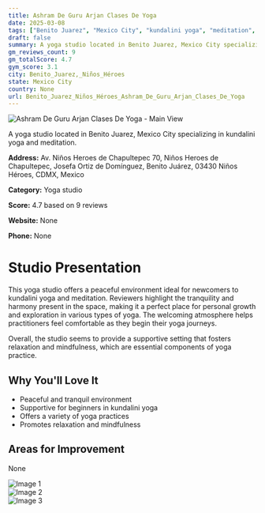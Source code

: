 ```yaml
---
title: Ashram De Guru Arjan Clases De Yoga
date: 2025-03-08
tags: ["Benito Juarez", "Mexico City", "kundalini yoga", "meditation", "peaceful atmosphere", "Benito Juarez, Niños Héroes"]  
draft: false
summary: A yoga studio located in Benito Juarez, Mexico City specializing in kundalini yoga and meditation.
gm_reviews_count: 9
gm_totalScore: 4.7
gym_score: 3.1
city: Benito_Juarez,_Niños_Héroes
state: Mexico City
country: None
url: Benito_Juarez_Niños_Héroes_Ashram_De_Guru_Arjan_Clases_De_Yoga
---
```


<div className="aspect-[16/9] relative my-8">
  <img 
    src="https://lh3.googleusercontent.com/gps-cs-s/AB5caB8yOym6c3D45gD6-H1Vc4kz8rYEvXooh-0yBHjm2uZ5H6m46ShqtFNpZdHvNIauMByXpVf7x1UkEik16HPTxRw9feGQXdqfe5gZYW7nMAezjtju-bYfIjs07yQdEXM_nVBQbTbW=w1920-h1080-k-no"
    alt="Ashram De Guru Arjan Clases De Yoga - Main View"
    className="object-cover absolute inset-0 w-full h-full rounded-lg"
  />
</div>

A yoga studio located in Benito Juarez, Mexico City specializing in kundalini yoga and meditation.

**Address:** Av. Niños Heroes de Chapultepec 70, Niños Heroes de Chapultepec, Josefa Ortiz de Domínguez, Benito Juárez, 03430 Niños Héroes, CDMX, Mexico

**Category:** Yoga studio

**Score:** 4.7 based on 9 reviews

**Website:** None

**Phone:** None

# Studio Presentation

This yoga studio offers a peaceful environment ideal for newcomers to kundalini yoga and meditation. Reviewers highlight the tranquility and harmony present in the space, making it a perfect place for personal growth and exploration in various types of yoga. The welcoming atmosphere helps practitioners feel comfortable as they begin their yoga journeys.

Overall, the studio seems to provide a supportive setting that fosters relaxation and mindfulness, which are essential components of yoga practice.

## Why You'll Love It

- Peaceful and tranquil environment
- Supportive for beginners in kundalini yoga
- Offers a variety of yoga practices
- Promotes relaxation and mindfulness

## Areas for Improvement

None

<div className="grid grid-cols-1 xl:grid-cols-2 gap-4 my-8">
<div className="aspect-[4/3] relative"><img src="https://lh3.googleusercontent.com/gps-cs-s/AB5caB_FDWKe6UqGkTcoVKDmLtfncxA7viCS7sxBUoXL1I7vhdU8TJ44cXykK_mPh9mZ6hSg4cM9kG4MibEORVlApYnXcAeAv7jNGGPNTdJj1TyBazO4RJ4JAQAxquIyEK6COAJDius=w1920-h1080-k-no" alt="Image 1" className="object-cover absolute inset-0 w-full h-full rounded-lg" /></div>
<div className="aspect-[4/3] relative"><img src="https://lh3.googleusercontent.com/gps-cs-s/AB5caB8eZrgluHwFwZhKyzor4kgL14zCwEtVCBg3RHkaie3TdtCmJ2XNxqhyuOEoBHBFgugJMOdKCtJg1y3Vl48YdFxdkMYzhHkq52LSdXC2wlIiZLRcrBRxCWWAoEov1YtWQiew2uo1FA=w1920-h1080-k-no" alt="Image 2" className="object-cover absolute inset-0 w-full h-full rounded-lg" /></div>
<div className="aspect-[4/3] relative"><img src="https://streetviewpixels-pa.googleapis.com/v1/thumbnail?panoid=d2WxqBv71woOywVRLYABIg&cb_client=maps_sv.tactile.gps&w=203&h=100&yaw=172.3256&pitch=0&thumbfov=100" alt="Image 3" className="object-cover absolute inset-0 w-full h-full rounded-lg" /></div>
</div>